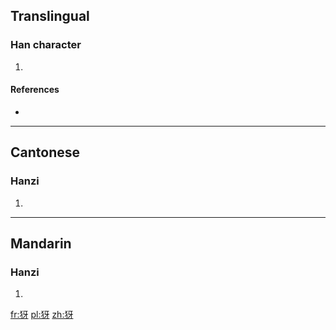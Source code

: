 ==Translingual==

===Han character===
{{Han char|rn=94|rad=犬|as=04|sn=7|four=4124<sub>0</sub>|canj=大竹一女竹 (KHMVH)}}

# {{defn|Han|sort=犬04}}

====References====
* {{Han ref|kx=0707.070|dkj=20274|dj=1119.270|hdz=21336.020|uh=72BD|ud=29373|bh=CB62|bd=52066}}

----

==Cantonese==

===Hanzi===
{{yue-hanzi|jyut=|y=nga4}}

# {{defn|lang=yue|sort=犬04}}

----

==Mandarin==

===Hanzi===
{{cmn-hanzi|pin=[[yá]] ([[ya2]])|wg=ya<sup>2</sup>}}

# {{defn|lang=cmn|sort=犬04}}

[[fr:犽]]
[[pl:犽]]
[[zh:犽]]